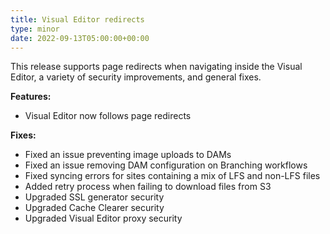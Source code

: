 ```yaml
---
title: Visual Editor redirects
type: minor
date: 2022-09-13T05:00:00+00:00
---
```

This release supports page redirects when navigating inside the Visual Editor, a variety of security improvements, and general fixes.

**Features:**

* Visual Editor now follows page redirects

**Fixes:**

* Fixed an issue preventing image uploads to DAMs
* Fixed an issue removing DAM configuration on Branching workflows
* Fixed syncing errors for sites containing a mix of LFS and non-LFS files
* Added retry process when failing to download files from S3
* Upgraded SSL generator security
* Upgraded Cache Clearer security
* Upgraded Visual Editor proxy security